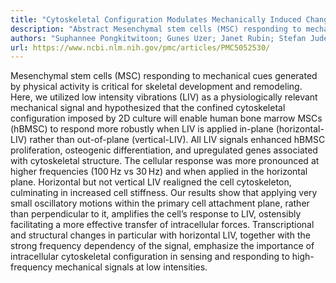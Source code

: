 ```yaml
---
title: "Cytoskeletal Configuration Modulates Mechanically Induced Changes in Mesenchymal Stem Cell Osteogenesis, Morphology, and Stiffness"
description: "Abstract Mesenchymal stem cells (MSC) responding to mechanical cues generated by physical activity is critical for skeletal development and remodeling. Here, we utilized low intensity vibrations (LIV)..."
authors: "Suphannee Pongkitwitoon; Gunes Uzer; Janet Rubin; Stefan Judex"
url: https://www.ncbi.nlm.nih.gov/pmc/articles/PMC5052530/
---
```


Mesenchymal stem cells (MSC) responding to mechanical cues generated by physical activity is critical for skeletal development and remodeling. Here, we utilized low intensity vibrations (LIV) as a physiologically relevant mechanical signal and hypothesized that the confined cytoskeletal configuration imposed by 2D culture will enable human bone marrow MSCs (hBMSC) to respond more robustly when LIV is applied in-plane (horizontal-LIV) rather than out-of-plane (vertical-LIV). All LIV signals enhanced hBMSC proliferation, osteogenic differentiation, and upregulated genes associated with cytoskeletal structure. The cellular response was more pronounced at higher frequencies (100 Hz vs 30 Hz) and when applied in the horizontal plane. Horizontal but not vertical LIV realigned the cell cytoskeleton, culminating in increased cell stiffness. Our results show that applying very small oscillatory motions within the primary cell attachment plane, rather than perpendicular to it, amplifies the cell’s response to LIV, ostensibly facilitating a more effective transfer of intracellular forces. Transcriptional and structural changes in particular with horizontal LIV, together with the strong frequency dependency of the signal, emphasize the importance of intracellular cytoskeletal configuration in sensing and responding to high-frequency mechanical signals at low intensities.
